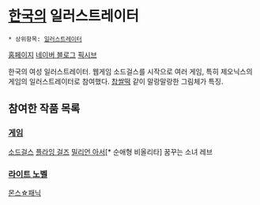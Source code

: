 = [[한국]]의 일러스트레이터 =
 * 상위항목: [[일러스트레이터]]

[http://gilse.ivyro.net/ 홈페이지]
[http://blog.naver.com/gilse1024 네이버 블로그]
[http://www.pixiv.net/member.php?id=702789 픽시브]

한국의 여성 일러스트레이터.
웹게임 소드걸스를 시작으로 여러 게임, 특히 제오닉스의 게임의 일러스트레이터로 참여했다.
[[찹쌀떡]] 같이 말랑말랑한 그림체가 특징.

== 참여한 작품 목록 ==
=== [[게임]] ===
[[소드걸스]]
[[플라잉 걸즈]]
[[밀리언 아서]][* 순애형 비올리타]
꿈꾸는 소녀 레브

=== [[라이트 노벨]] ===
[[몬스☆패닉]]
